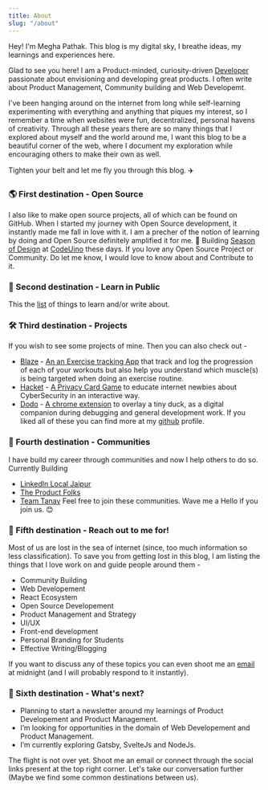 ```yaml
---
title: About
slug: "/about"
---
```

Hey! I'm Megha Pathak. This blog is my digital sky, I breathe ideas, my learnings and experiences here.

Glad to see you here! I am a Product-minded, curiosity-driven [Developer](https://meghapathak.netlify.com/) passionate about envisioning and developing great products.
I often write about Product Management, Community building and Web Developemt.

I've been hanging around on the internet from long while self-learning experimenting with everything and anything that piques my interest, so I remember a time when websites were fun, decentralized, personal havens of creativity. Through all these years there are so many things that I explored about myself and the world around me, I want this blog to be a beautiful corner of the web, where I document my exploration while encouraging others to make their own as well.

Tighten your belt and let me fly you through this blog. ✈️

### 🌎 First destination - Open Source
I also like to make open source projects, all of which can be found on GitHub. 
When I started my journey with Open Source development, it instantly made me fall in love with it. I am a precher of the notion of learning by doing and Open Source definitely amplified it for me. 
🔭 Building [Season of Design](https://github.com/codeuino/Design-Initiative-Dashboard-frontend) at [CodeUino](https://github.com/codeuino) these days. 
If you love any Open Source Project or Community. Do let me know, I would love to know about and Contribute to it.

### 📃 Second destination - Learn in Public
This the [list]() of things to learn and/or write about.

### 🛠 Third destination - Projects
If you wish to see some projects of mine. Then you can also check out - 
- [Blaze](https://github.com/Megha-Pathak/Blaze) - [An an Exercise tracking App](https://blaze-pi.vercel.app/) that track and log the progression of each of your workouts but also help you understand which muscle(s) is being targeted when doing an exercise routine. 
- [Hacket](https://github.com/Megha-Pathak/Hacket) - [A Privacy Card Game](https://hacket.netlify.com/) to educate internet newbies about CyberSecurity in an interactive way.
- [Dodo](https://github.com/Megha-Pathak/dodo) - [A chrome extension](https://dododebugging.netlify.com/) to overlay a tiny duck, as a digital companion during debugging and general development work. 
If you liked all of these you can find more at my [github](https://github.com/Megha-Pathak?tab=repositories) profile. 

### 🤝 Fourth destination - Communities
I have build my career through communities and now I help others to do so. Currently Building
- [LinkedIn Local Jaipur](https://www.linkedin.com/company/30181948/)
- [The Product Folks](https://www.theproductfolks.com/)
- [Team Tanay](t.me/teamtanay)
Feel free to join these communities. Wave me a Hello if you join us. 😊

### 💬 Fifth destination - Reach out to me for!
Most of us are lost in the sea of internet (since, too much information so less classification). To save you from getting lost in this blog, I am listing the things that I love work on and guide people around them -
- Community Building 
- Web Developement 
- React Ecosystem 
- Open Source Developement
- Product Management and Strategy
- UI/UX 
- Front-end development
- Personal Branding for Students
- Effective Writing/Blogging

If you want to discuss any of these topics you can even shoot me an [email](mailto:meghapathak2013@gmail.com) at midnight (and I will probably respond to it instantly).

### 🌱 Sixth destination - What's next?

- Planning to start a newsletter around my learnings of Product Developement and Product Management. 
- I’m looking for opportunities in the domain of Web Developement and Product Management. 
- I’m currently exploring Gatsby, SvelteJs and NodeJs. 


The flight is not over yet. Shoot me an email or connect through the social links present at the top right corner. Let's take our conversation further (Maybe we find some common destinations between us). 
